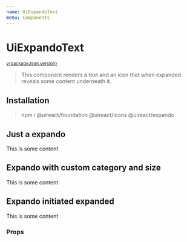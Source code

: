 ```yaml
---
name: UiExpandoText
menu: Components
---
```




# UiExpandoText

<sup>
  <a href="https://github.com/inavac182/ui-react/blob/main/packages/expando/" target="_blank">
    v{packageJson.version}
  </a>
</sup>

> This component renders a text and an icon that when expanded reveals some content underneath it.

## Installation

> npm i @uireact/foundation @uireact/icons @uireact/expando

## Just a expando

<Playground>
  <UiExpandoText expandLabel="Expand me" collapseLabel="Collapse me">
    <span>This is some content</span>
  </UiExpandoText>
</Playground>

## Expando with custom category and size

<Playground>
  <UiExpandoText expandLabel="Expand me large" collapseLabel="Collapse me large" category="positive" size="xlarge">
    <span>This is some content</span>
  </UiExpandoText>
</Playground>

## Expando initiated expanded

<Playground>
  <UiExpandoText expandLabel="Expand me" collapseLabel="Collapse me" expanded>
    <span>This is some content</span>
  </UiExpandoText>
</Playground>

### Props

<Props of={UiExpandoText} />

